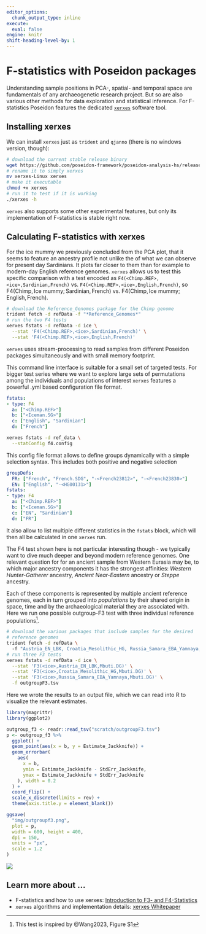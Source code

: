 ```yaml
---
editor_options: 
  chunk_output_type: inline
execute: 
  eval: false
engine: knitr
shift-heading-level-by: 1
---
```


# F-statistics with Poseidon packages

Understanding sample positions in PCA-, spatial- and temporal space are fundamentals of any archaeogenetic research project. But so are also various other methods for data exploration and statistical inference. For F-statistics Poseidon features the dedicated [`xerxes`](https://www.poseidon-adna.org/#/xerxes) software tool.

## Installing xerxes

We can install `xerxes` just as `trident` and `qjanno` (there is no windows version, though):

```bash
# download the current stable release binary
wget https://github.com/poseidon-framework/poseidon-analysis-hs/releases/latest/download/xerxes-Linux
# rename it to simply xerxes
mv xerxes-Linux xerxes
# make it executable
chmod +x xerxes
# run it to test if it is working
./xerxes -h
```

`xerxes` also supports some other experimental features, but only its implementation of F-statistics is stable right now.

## Calculating F-statistics with xerxes

For the ice mummy we previously concluded from the PCA plot, that it seems to feature an ancestry profile not unlike the of what we can observe for present day Sardinians. It plots far closer to them than for example to modern-day English reference genomes. 
`xerxes` allows us to test this specific comparison with a test encoded as  `F4(<Chimp.REF>,<ice>,Sardinian,French)` vs. `F4(<Chimp.REF>,<ice>,English,French)`, so $\textrm{F4}(\textrm{Chimp},\textrm{Ice mummy};\textrm{Sardinian},\textrm{French})$ vs. $\textrm{F4}(\textrm{Chimp},\textrm{Ice mummy};\textrm{English},\textrm{French})$.

```bash
# download the Reference_Genomes package for the Chimp genome
trident fetch -d refData -f "*Reference_Genomes*"
# run the two F4 tests
xerxes fstats -d refData -d ice \
  --stat 'F4(<Chimp.REF>,<ice>,Sardinian,French)' \
  --stat 'F4(<Chimp.REF>,<ice>,English,French)'
```

::: {.callout-note}
`xerxes` uses stream-processing to read samples from different Poseidon packages simultaneously and with small memory footprint.
:::

This command line interface is suitable for a small set of targeted tests. For bigger test series where we want to explore large sets of permutations among the individuals and populations of interest `xerxes` features a powerful .yml based configuration file format.

```yml
fstats:
- type: F4
  a: ["<Chimp.REF>"]
  b: ["<Iceman.SG>"]
  c: ["English", "Sardinian"]
  d: ["French"]
```

```bash
xerxes fstats -d ref_data \
  --statConfig f4.config
```

::: {.callout-note}
This config file format allows to define groups dynamically with a simple selection syntax. This includes both positive and negative selection

```yml
groupDefs:
  FR: ["French", "French.SDG", "-<French23812>", "-<French23830>"]
  EN: ["English", "-<HG00131>"]
fstats:
- type: F4
  a: ["<Chimp.REF>"]
  b: ["<Iceman.SG>"]
  c: ["EN", "Sardinian"]
  d: ["FR"]
```

It also allow to list multiple different statistics in the `fstats` block, which will then all be calculated in one `xerxes` run.
:::

The F4 test shown here is not particular interesting though - we typically want to dive much deeper and beyond modern reference genomes. One relevant question for for an ancient sample from Western Eurasia may be, to which major ancestry components it has the strongest affinities: *Western Hunter-Gatherer* ancestry, *Ancient Near-Eastern* ancestry or *Steppe* ancestry.

Each of these components is represented by multiple ancient reference genomes, each in turn grouped into *populations* by their shared origin in space, time and by the archaeological material they are associated with. Here we run one possible outgroup-F3 test with three individual reference populations^[This test is inspired by @Wang2023, Figure S1].

```bash
# download the various packages that include samples for the desired
# reference genomes
trident fetch -d refData \ 
  -f "Austria_EN_LBK, Croatia_Mesolithic_HG, Russia_Samara_EBA_Yamnaya, Mbuti.DG"
# run three F3 tests
xerxes fstats -d refData -d ice \
  --stat 'F3(<ice>,Austria_EN_LBK,Mbuti.DG)' \
  --stat 'F3(<ice>,Croatia_Mesolithic_HG,Mbuti.DG)' \
  --stat 'F3(<ice>,Russia_Samara_EBA_Yamnaya,Mbuti.DG)' \
  -f outgroupF3.tsv
```

Here we wrote the results to an output file, which we can read into R to visualize the relevant estimates.

```r
library(magrittr)
library(ggplot2)

outgroup_f3 <- readr::read_tsv("scratch/outgroupF3.tsv")
p <- outgroup_f3 %>%
  ggplot() +
  geom_point(aes(x = b, y = Estimate_Jackknife)) +
  geom_errorbar(
    aes(
      x = b,
      ymin = Estimate_Jackknife - StdErr_Jackknife,
      ymax = Estimate_Jackknife + StdErr_Jackknife
    ), width = 0.2
  ) +
  coord_flip() +
  scale_x_discrete(limits = rev) +
  theme(axis.title.y = element_blank())
```

```r
ggsave(
  "img/outgroupf3.png",
  plot = p,
  width = 600, height = 400,
  dpi = 150,
  units = "px",
  scale = 1.2
)
```

![](img/outgroupf3.png)

::: {.callout-tip}
## Learn more about ...
- F-statistics and how to use xerxes: [Introduction to F3- and F4-Statistics](https://mpi-eva-archaeogenetics.github.io/comp_human_adna_book/fstats.html)
- `xerxes` algorithms and implementation details: [xerxes Whitepaper](https://github.com/poseidon-framework/poseidon-analysis-hs/blob/main/docs/xerxes_whitepaper.pdf)
:::


